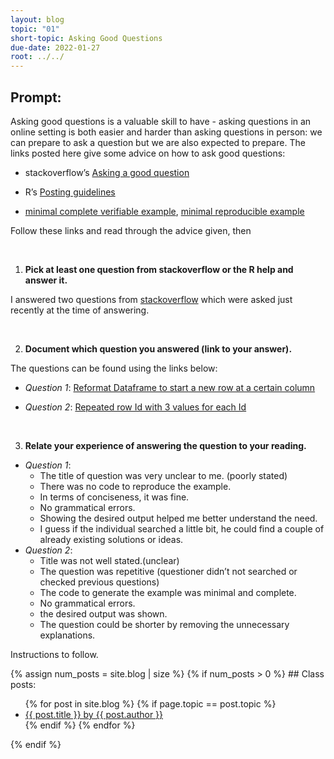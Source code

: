 ```yaml
---
layout: blog
topic: "01"
short-topic: Asking Good Questions
due-date: 2022-01-27
root: ../../
---
```


## Prompt:

Asking good questions is a valuable skill to have - asking questions in an online setting is both easier and harder than asking questions in person: we can prepare to ask a question but we are also expected to prepare.
The links posted here give some advice on how to ask good questions:

- stackoverflow's [Asking a good question](http://stackoverflow.com/help/how-to-ask)

- R's [Posting guidelines](https://www.r-project.org/posting-guide.html)

- [minimal complete verifiable example](https://stackoverflow.com/help/mcve), [minimal reproducible example](https://www.tidyverse.org/help/)

Follow these links and read through the advice given, then

<br>

1. **Pick at least one question from stackoverflow or the R help and answer it.**

I answered two questions from [stackoverflow](https://stackoverflow.com/) which were asked just recently at the time of answering.

<br>


2. **Document which question you answered (link to your answer).**

The questions can be found using the links below:

* *Question 1*: [Reformat Dataframe to start a new row at a certain column](https://stackoverflow.com/questions/70793051/reformat-dataframe-to-start-a-new-row-at-a-certain-column/70795468#70795468)


* *Question 2*: [Repeated row Id with 3 values for each Id](https://stackoverflow.com/questions/70794432/repeated-row-id-with-3-values-for-each-id/70794861#70794861)

<br>

3. **Relate your experience of answering the question to your reading. **

* *Question 1*: \
    * The title of question was very unclear to me. (poorly stated)
    * There was no code to reproduce the example.
    * In terms of conciseness, it was fine.
    * No grammatical errors.
    * Showing the desired output helped me better understand the need.
    * I guess if the individual searched a little bit, he could find a couple of  already existing solutions or ideas. \



* *Question 2*: \
    * Title was not well stated.(unclear)
    * The question was repetitive (questioner didn't not searched or checked previous questions)
    * The code to generate the example was minimal and complete.
    * No grammatical errors.
    * the desired output was shown.
    * The question could be shorter by removing the unnecessary explanations.



<!--Go to [https://github.com/Stat585-at-ISU/blog](https://github.com/Stat585-at-ISU/blog) for instructions about how to prepare and submit your blog post.-->



Instructions to follow.


{% assign num_posts = site.blog | size %}
{% if num_posts > 0 %}
## Class posts:

<ul>
{% for post in site.blog %}
  {% if page.topic == post.topic %}
  <li><a href="{{ post.url }}">{{ post.title }} by {{ post.author }}</a></li>
  {% endif %}
{% endfor %}
</ul>
{% endif %}
